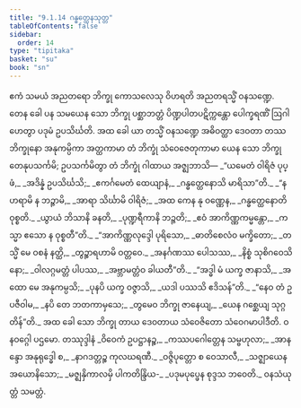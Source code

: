 ```yaml
---
title: "9.1.14 ဂန္ဓတ္ထေနသုတ္တ"
tableOfContents: false
sidebar:
  order: 14
type: "tipitaka"
basket: "su"
book: "sn"
---
```



<DynamicBreadcrumb />

<Division number="234" book="sn" e="ch" v="18" p="314">

<Paragraph number="1437" book="sn">
ဧကံ သမယံ အညတရော ဘိက္ခု ကောသလေသု ဝိဟရတိ အညတရသ္မိံ ဝနသဏ္ဍေ. တေန ခေါ ပန သမယေန သော ဘိက္ခု ပစ္ဆာဘတ္တံ ပိဏ္ဍပါတပဋိက္ကန္တော ပေါက္ခရဏိံ ဩဂါဟေတွာ ပဒုမံ ဥပသိင်္ဃတိ. အထ ခေါ ယာ တသ္မိံ ဝနသဏ္ဍေ အဓိဝတ္ထာ ဒေဝတာ တဿ ဘိက္ခုနော အနုကမ္ပိကာ အတ္ထကာမာ တံ ဘိက္ခုံ သံဝေဇေတုကာမာ ယေန သော ဘိက္ခု တေနုပသင်္ကမိ; ဥပသင်္ကမိတွာ တံ ဘိက္ခုံ ဂါထာယ အဇ္ဈဘာသိ—
</Paragraph>

<Paragraph number="1438" type="verses" book="sn">
_“ယမေတံ ဝါရိဇံ ပုပ္ဖံ,_  
_အဒိန္နံ ဥပသိင်္ဃသိ;_  
_ဧကင်္ဂမေတံ ထေယျာနံ,_  
_ဂန္ဓတ္ထေနောသိ မာရိသာ”တိ._  

</Paragraph>

<Paragraph number="1439" type="verses" book="sn">
_“န ဟရာမိ န ဘဉ္ဇာမိ,_  
_အာရာ သိင်္ဃာမိ ဝါရိဇံ;_  
_အထ ကေန နု ဝဏ္ဏေန,_  
_ဂန္ဓတ္ထေနောတိ ဝုစ္စတိ._  

</Paragraph>

<Paragraph number="1440" type="verses" book="sn">
_ယွာယံ ဘိသာနိ ခနတိ,_  
_ပုဏ္ဍရီကာနိ ဘဉ္ဇတိ;_  
_ဧဝံ အာကိဏ္ဏကမ္မန္တော,_  
_ကသ္မာ ဧသော န ဝုစ္စတီ”တိ._  

</Paragraph>

<Paragraph number="1441" type="verses" book="sn">
_“အာကိဏ္ဏလုဒ္ဒေါ ပုရိသော,_  
_ဓာတိစေလံဝ မက္ခိတော;_  
_တသ္မိံ မေ ဝစနံ နတ္ထိ,_  
_တွဉ္စာရဟာမိ ဝတ္တဝေ._  

</Paragraph>

<Paragraph number="1442" type="verses" book="sn">
_အနင်္ဂဏဿ ပေါသဿ,_  
_နိစ္စံ သုစိဂဝေသိနော;_  
_ဝါလဂ္ဂမတ္တံ ပါပဿ,_  
_အဗ္ဘာမတ္တံဝ ခါယတီ”တိ._  

</Paragraph>

<Paragraph number="1443" type="verses" book="sn">
_“အဒ္ဓါ မံ ယက္ခ ဇာနာသိ,_  
_အထော မေ အနုကမ္ပသိ;_  
_ပုနပိ ယက္ခ ဝဇ္ဇာသိ,_  
_ယဒါ ပဿသိ ဧဒိသန်”တိ._  

</Paragraph>

<Paragraph number="1444" type="verses" book="sn">
_“နေဝ တံ ဥပဇီဝါမ,_  
_နပိ တေ ဘတကာမှသေ;_  
_တွမေဝ ဘိက္ခု ဇာနေယျ,_  
_ယေန ဂစ္ဆေယျ သုဂ္ဂတိန်”တိ._  

</Paragraph>

<Paragraph number="1445" book="sn">
အထ ခေါ သော ဘိက္ခု တာယ ဒေဝတာယ သံဝေဇိတော သံဝေဂမာပါဒီတိ.

</Paragraph>
</Division>

<Paragraph number="1446" type="center" book="sn">
ဝနဝဂ္ဂေါ ပဌမော.



</Paragraph>

<Paragraph number="1447" type="center" book="sn">
တဿုဒ္ဒါနံ


</Paragraph>

<Paragraph number="1448" type="verses" book="sn">
_ဝိဝေကံ ဥပဋ္ဌာနဉ္စ,_  
_ကဿပဂေါတ္တေန သမ္ဗဟုလာ;_  
_အာနန္ဒော အနုရုဒ္ဓေါ စ,_  
_နာဂဒတ္တဉ္စ ကုလဃရဏီ._  

</Paragraph>

<Paragraph number="1449" type="verses" book="sn">
_ဝဇ္ဇိပုတ္တော စ ဝေသာလီ,_  
_သဇ္ဈာယေန အယောနိသော;_  
_မဇ္ဈနှိကာလမှိ ပါကတိန္ဒြိယ-_  
_ပဒုမပုပ္ဖေန စုဒ္ဒသ ဘဝေတိ._  


</Paragraph>

<Paragraph number="1450" type="center" book="sn">
ဝနသံယုတ္တံ သမတ္တံ.
</Paragraph>
